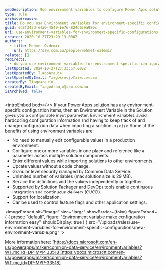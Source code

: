 ```yaml
---
seoDescription: Use environment variables to configure Power Apps solutions with customizable input parameters and avoid hardcoded configuration information.
type: rule
archivedreason:
title: Do you use Environment variables for environment-specific configurations?
guid: 0c8f342d-e4a0-4549-be76-824d609a980c
uri: use-environment-variables-for-environment-specific-configurations
created: 2020-10-27T23:29:13.000Z
authors:
  - title: Mehmet Ozdemir
    url: https://ssw.com.au/people/mehmet-ozdemir
related: []
redirects:
  - do-you-use-environment-variables-for-environment-specific-configurations
lastUpdated: 2020-10-27T23:33:57.000Z
lastUpdatedBy: TiagoAraujo
lastUpdatedByEmail: TiagoAraujo@ssw.com.au
createdBy: TiagoAraujo
createdByEmail: TiagoAraujo@ssw.com.au
isArchived: false
---
```


<introEmbed
  body={<>
If your Power Apps solution has any environment-specific configuration items, then an Environment Variable in the Solution gives you a configurable input parameter. Environment variables avoid hardcoding configuration information and having to keep track of and change configuration data when importing a solution.
  </>}
/>
Some of the benefits of using environment variables are:

* No need to manually edit configurable values in a production environment.
* Configure one or more variables in one place and reference like a parameter across multiple solution components.
* Enter different values while importing solutions to other environments.
* Update values without a code change.
* Granular level security managed by Common Data Service.
* Unlimited number of variables (max solution size is 29 MB).
* Service the definitions and the values independently or together.
* Supported by Solution Packager and DevOps tools enable continuous integration and continuous delivery (CI/CD).
* Support for localization.
* Can be used to control feature flags and other application settings.


<imageEmbed
  alt="Image"
  size="large"
  showBorder={false}
  figureEmbed={ {
    preset: "default",
    figure: "Environment variable make configuration information easy",
    shouldDisplay: true
  } }
  src="/uploads/rules/use-environment-variables-for-environment-specific-configurations/new-environment-variable.png"
/>

More information here: [https://docs.microsoft.com/en-us/powerapps/maker/common-data-service/environmentvariables?WT.mc_id=DP-MVP-33518](https://docs.microsoft.com/en-us/powerapps/maker/common-data-service/environmentvariables?WT.mc_id=DP-MVP-33518)
